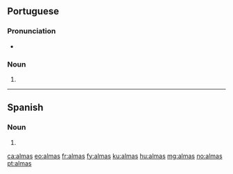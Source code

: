 ==Portuguese==

===Pronunciation===
* {{a|PT}} {{IPA|/ˈaɫ.mɐʃ/|lang=pt}}

===Noun===
{{head|pt}} {{f-p}}

# {{pt-noun form of|alma|onlyf|pl}}

----

==Spanish==

===Noun===
{{head|es|noun form|g=f-p}}

# {{plural of|alma|nocat=1|lang=es}}

[[ca:almas]]
[[eo:almas]]
[[fr:almas]]
[[fy:almas]]
[[ku:almas]]
[[hu:almas]]
[[mg:almas]]
[[no:almas]]
[[pt:almas]]